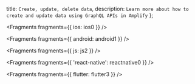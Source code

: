   title: `Create, update, delete data`,
  description: `Learn more about how to create and update data using GraphQL APIs in Amplify`
};


<Fragments fragments={{ ios: ios0 }} />


<Fragments fragments={{ android: android1 }} />


<Fragments fragments={{ js: js2 }} />


<Fragments fragments={{ 'react-native': reactnative0 }} />


<Fragments fragments={{ flutter: flutter3 }} />
